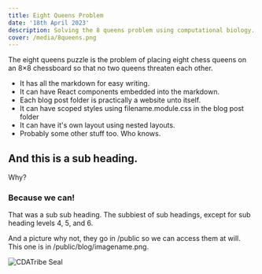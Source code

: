 ---
title: Eight Queens Problem 
date: '18th April 2023'
description: Solving the 8 queens problem using computational biology. 
cover: /media/8queens.png
---

The eight queens puzzle is the problem of placing eight chess queens on an 8×8 chessboard so that no two queens threaten each other. 

- It has all the markdown for easy writing.
- It can have React components embedded into the markdown.
- Each blog post folder is practically a website unto itself.
- It can have scoped styles using filename.module.css in the blog post folder
- It can have it's own layout using nested layouts.
- Probably some other stuff too. Who knows.

## And this is a sub heading.

Why?

### Because we can!

That was a sub sub heading. The subbiest of sub headings, except for sub heading levels 4, 5, and 6.

And a picture why not, they go in /public so we can access them at will. This one is in /public/blog/imagename.png.

![CDATribe Seal](/media/8queens.png)
